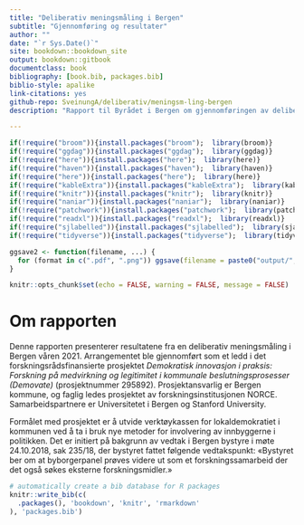 ```yaml
--- 
title: "Deliberativ meningsmåling i Bergen"
subtitle: "Gjennomføring og resultater"
author: ""
date: "`r Sys.Date()`"
site: bookdown::bookdown_site
output: bookdown::gitbook
documentclass: book
bibliography: [book.bib, packages.bib]
biblio-style: apalike
link-citations: yes
github-repo: SveinungA/deliberativ/meningsm-ling-bergen
description: "Rapport til Byrådet i Bergen om gjennomføringen av deliberativ meningsmåling i Bergen, 12. juni 2021"

---
```


```r
if(!require("broom")){install.packages("broom");  library(broom)}
if(!require("ggdag")){install.packages("ggdag");  library(ggdag)}
if(!require("here")){install.packages("here");  library(here)}
if(!require("haven")){install.packages("haven");  library(haven)}
if(!require("here")){install.packages("here");  library(here)}
if(!require("kableExtra")){install.packages("kableExtra");  library(kableExtra)}
if(!require("knitr")){install.packages("knitr");  library(knitr)}
if(!require("naniar")){install.packages("naniar");  library(naniar)}
if(!require("patchwork")){install.packages("patchwork");  library(patchwork)}
if(!require("readxl")){install.packages("readxl");  library(readxl)}
if(!require("sjlabelled")){install.packages("sjlabelled");  library(sjalabelled)}
if(!require("tidyverse")){install.packages("tidyverse");  library(tidyverse)}

ggsave2 <- function(filename, ...) {
  for (format in c(".pdf", ".png")) ggsave(filename = paste0("output/", filename, format), ...)
}

knitr::opts_chunk$set(echo = FALSE, warning = FALSE, message = FALSE)
```

# Om rapporten

Denne rapporten presenterer resultatene fra en deliberativ meningsmåling i Bergen våren 2021.
Arrangementet ble gjennomført som et ledd i det forskningsrådsfinansierte prosjektet *Demokratisk innovasjon i praksis: Forskning på medvirkning og legitimitet i kommunale beslutningsprosesser (Demovate)* (prosjektnummer 295892). 
Prosjektansvarlig er Bergen kommune, og faglig ledes prosjektet av forskningsinstitusjonen NORCE.  
Samarbeidspartnere er Universitetet i Bergen og Stanford University. 

Formålet med prosjektet er å utvide verktøykassen for lokaldemokratiet i kommunen ved å ta i bruk nye metoder for involvering av innbyggerne i politikken.
Det  er initiert på bakgrunn av vedtak i Bergen bystyre i møte 24.10.2018, sak 235/18, der bystyret fattet følgende vedtakspunkt: 
«Bystyret ber om at byborgerpanel prøves videre ut som et forskningssamarbeid der det også søkes eksterne forskningsmidler.» 


```r
# automatically create a bib database for R packages
knitr::write_bib(c(
  .packages(), 'bookdown', 'knitr', 'rmarkdown'
), 'packages.bib')
```
